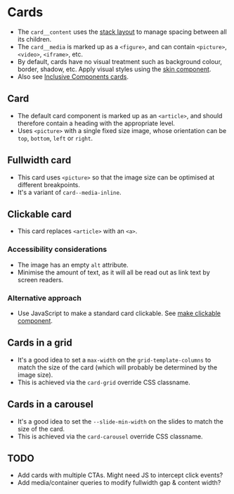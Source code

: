 
<Meta of={Cards} />

# Cards
- The `card__content` uses the [stack layout](/story/layout-stack--stack) to manage spacing between all its children.
- The `card__media` is marked up as a `<figure>`, and can contain `<picture>`, `<video>`, `<iframe>`, etc.
- By default, cards have no visual treatment such as background colour, border, shadow, etc. Apply visual styles using the [skin component](/story/components-skin--skin).
- Also see [Inclusive Components cards](https://inclusive-components.design/cards/).

## Card
- The default card component is marked up as an `<article>`, and should therefore contain a heading with the appropriate level.
- Uses `<picture>` with a single fixed size image, whose orientation can be `top`, `bottom`, `left` or `right`.

<Canvas of={Cards.Card} />
<Controls of={Cards.Card} />

## Fullwidth card
- This card uses `<picture>` so that the image size can be optimised at different breakpoints.
- It's a variant of `card--media-inline`.

<Canvas of={Cards.FullwidthCard} />
<Controls of={Cards.FullwidthCard} />

## Clickable card
- This card replaces `<article>` with an `<a>`.

### Accessibility considerations
- The image has an empty `alt` attribute.
- Minimise the amount of text, as it will all be read out as link text by screen readers.

### Alternative approach
- Use JavaScript to make a standard card clickable. See [make clickable component](/story/components-make-clickable--make-clickable).

<Canvas of={Cards.ClickableCard} />
<Controls of={Cards.ClickableCard} />

## Cards in a grid
- It's a good idea to set a `max-width` on the `grid-template-columns` to match the size of the card (which will probably be determined by the image size).
- This is achieved via the `card-grid` override CSS classname.

<Canvas of={CardsNoArgs.CardGrid} />

## Cards in a carousel
- It's a good idea to set the `--slide-min-width` on the slides to match the size of the card.
- This is achieved via the `card-carousel` override CSS classname.

<Canvas of={CardsNoArgs.CardCarousel} />

## TODO
- Add cards with multiple CTAs. Might need JS to intercept click events?
- Add media/container queries to modify fullwidth gap & content width?
